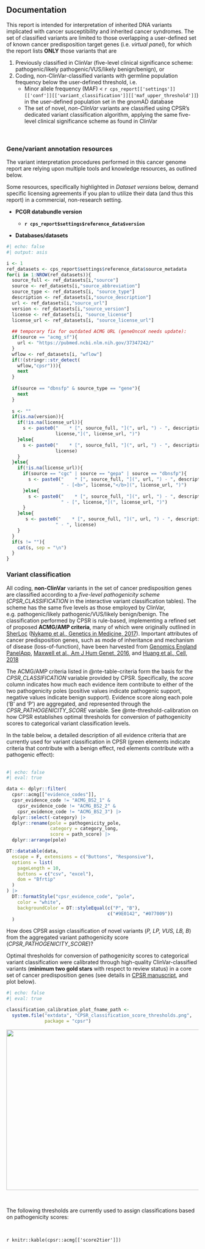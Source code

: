 ## Documentation

This report is intended for interpretation of inherited DNA variants implicated with cancer susceptibility and inherited cancer syndromes. The set of classified variants are limited to those overlapping a user-defined set of known cancer predisposition target genes (i.e. _virtual panel_), for which the report lists __ONLY__ those variants that are

1. Previously classified in ClinVar (five-level clinical significance scheme: pathogenic/likely pathogenic/VUS/likely benign/benign), or
2. Coding, non-ClinVar-classified variants with germline population frequency below the user-defined threshold, i.e. 
    * Minor allele frequency (MAF) < `r cps_report[['settings']][['conf']][['variant_classification']][['maf_upper_threshold']]`) in the user-defined population set in the gnomAD database
    * The set of novel, _non-ClinVar_ variants are classified using CPSR's dedicated variant classification algorithm, applying the same five-level clinical significance scheme as found in ClinVar

<br>

::: {.panel-tabset}

### Gene/variant annotation resources

The variant interpretation procedures performed in this cancer genome report are relying upon multiple tools and knowledge resources, as outlined below. 

::: {.callout-important title="Licensing note"}

Some resources, specifically highlighted in _Dataset versions_ below, demand specific licensing agreements if you plan to utilize their data (and thus this report) in a commercial, non-research setting.

:::

::: {.callout-note title="Dataset versions" collapse="true"}

* __PCGR databundle version__

  * __`r cps_report$settings$reference_data$version`__

* __Databases/datasets__ 
```r
#| echo: false
#| output: asis

i <- 1
ref_datasets <- cps_report$settings$reference_data$source_metadata
for(i in 1:NROW(ref_datasets)){
  source_full <- ref_datasets[i,"source"]
  source <- ref_datasets[i,"source_abbreviation"]
  source_type <- ref_datasets[i, "source_type"]
  description <- ref_datasets[i,"source_description"]
  url <- ref_datasets[i,"source_url"]
  version <- ref_datasets[i,"source_version"]
  license <- ref_datasets[i, "source_license"]
  license_url <- ref_datasets[i, "source_license_url"]
  
  ## temporary fix for outdated ACMG URL (geneOncoX needs update):
  if(source == "acmg_sf"){
    url <- "https://pubmed.ncbi.nlm.nih.gov/37347242/"
  }
  wflow <- ref_datasets[i, "wflow"]
  if(!(stringr::str_detect(
    wflow,"cpsr"))){
    next
  }
  
  if(source == "dbnsfp" & source_type == "gene"){
    next
  }
  
  s <- ""
  if(is.na(version)){
    if(!is.na(license_url)){
      s <- paste0("    * [", source_full, "](", url, ") - ", description, " - [",
                  license,"](", license_url, ")")
    }else{
      s <- paste0("    * [", source_full, "](", url, ") - ", description, " - ",
                  license)
    }
  }else{
    if(!is.na(license_url)){
      if(source == "cgc" | source == "gepa" | source == "dbnsfp"){
        s <- paste0("    * [", source_full, "](", url, ") - ", description, " (<b>", version, "</b>)",
                    " - [<b>", license,"</b>](", license_url, ")")
      }else{
        s <- paste0("    * [", source_full, "](", url, ") - ", description, " (<b>", version, "</b>)",
                    " - [", license,"](", license_url, ")")
      }
    }else{
       s <- paste0("    * [", source_full, "](", url, ") - ", description, " (<b>", version, "</b>)",
                  " - ", license)
    }
  }
  if(s != ""){
    cat(s, sep = "\n")
  }
}

```

:::

### Variant classification


::: {.callout-note title="Synopsis" collapse="false"}

All coding, <b>non-ClinVar</b> variants in the set of cancer predisposition genes are classified according to a <i>five-level pathogenicity scheme</i> (*CPSR_CLASSIFICATION* in the interactive variant classification tables). The scheme has the same five levels as those employed by ClinVar, e.g. pathogenic/likely pathogenic/VUS/likely benign/benign. The classification performed by CPSR is rule-based, implementing a refined set of proposed **ACMG/AMP criteria**, many of which were originally outlined in [SherLoc](https://www.invitae.com/en/variant-classification/) ([Nykamp et al., Genetics in Medicine, 2017](https://www.ncbi.nlm.nih.gov/pubmed/28492532)). Important attributes of cancer predisposition genes, such as mode of inheritance and mechanism of disease (loss-of-function), have been harvested from [Genomics England PanelApp](https://panelapp.genomicsengland.co.uk/), [Maxwell et al., Am J Hum Genet, 2016](https://www.ncbi.nlm.nih.gov/pubmed/27153395), and [Huang et al., Cell, 2018](https://www.ncbi.nlm.nih.gov/pubmed/29625052)

The ACMG/AMP criteria listed in @nte-table-criteria form the basis for the *CPSR_CLASSIFICATION* variable provided by CPSR. Specifically, the <i>score</i> column indicates how much each evidence item contribute to either of the two pathogenicity poles (positive values indicate pathogenic support, negative values indicate benign support). Evidence score along each pole ('B' and 'P') are aggregated, and represented through the *CPSR_PATHOGENICITY_SCORE* variable. See @nte-threshold-calibration on how CPSR establishes optimal thresholds for conversion of pathogenicity scores to categorical variant classification levels. 

:::

::: {.callout-note title="Implemented evidence criteria - ACMG/AMP" collapse="true" #nte-table-criteria}

In the table below, a detailed description of all evidence criteria that are currently used for variant classification in CPSR (green elements indicate criteria that contribute with a benign effect, red elements contribute with a pathogenic effect):<br><br>


```r
#| echo: false
#| eval: true

data <- dplyr::filter(
  cpsr::acmg[["evidence_codes"]],
  cpsr_evidence_code != "ACMG_BS2_1" &
    cpsr_evidence_code != "ACMG_BS2_2" &
    cpsr_evidence_code != "ACMG_BS2_3") |>
  dplyr::select(-category) |>
  dplyr::rename(pole = pathogenicity_pole, 
                category = category_long, 
                score = path_score) |>
  dplyr::arrange(pole)

DT::datatable(data,
  escape = F, extensions = c("Buttons", "Responsive"),
  options = list(
    pageLength = 10,
    buttons = c("csv", "excel"),
    dom = "Bfrtip"
  )
) |>
  DT::formatStyle("cpsr_evidence_code", "pole",
    color = "white",
    backgroundColor = DT::styleEqual(c("P", "B"), 
                                     c("#9E0142", "#077009"))
  )
```


:::

::: {.callout-note title="Calibration of classification thresholds - ACMG/AMP" collapse="true" #nte-threshold-calibration}

How does CPSR assign classification of novel variants (<i>P, LP, VUS, LB, B</i>) from the aggregated variant pathogenicity score (<i>CPSR_PATHOGENICITY_SCORE</i>)?

Optimal thresholds for conversion of pathogenicity scores to categorical variant classification were calibrated through high-quality ClinVar-classified variants (__minimum two gold stars__ with respect to review status) in a core set of cancer predisposition genes (see details in [CPSR manuscript](https://doi.org/10.1002/ijc.33749), and plot below). 

```r
#| echo: false
#| eval: true

classification_calibration_plot_fname_path <- 
  system.file("extdata", "CPSR_classification_score_thresholds.png", 
              package = "cpsr")
```

<img src="`r classification_calibration_plot_fname_path`" title="" alt="" align="center" width="950" height="420"/>

<br>

The following thresholds are currently used to assign classifications based on pathogenicity scores:

<br>

`r knitr::kable(cpsr::acmg[['score2tier']])`

<br>

:::

:::

